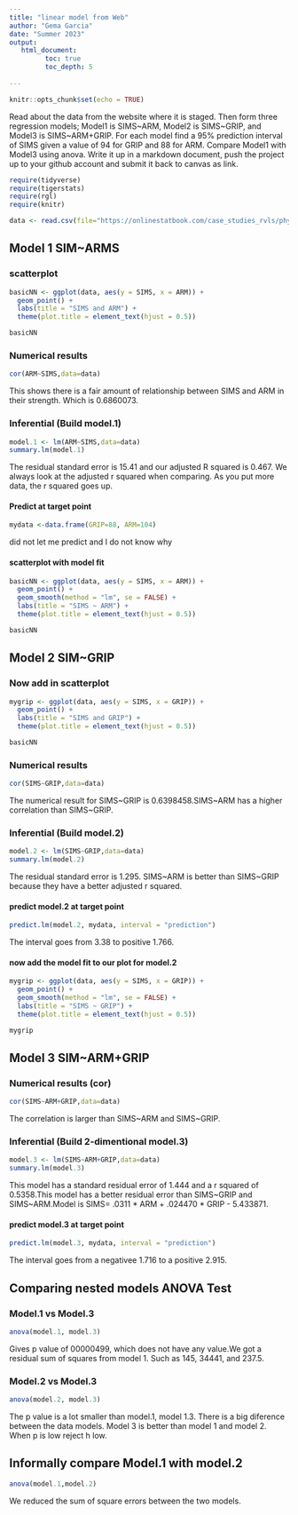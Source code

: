 ```yaml
---
title: "linear model from Web"
author: "Gema Garcia"
date: "Summer 2023"
output:
   html_document:
         toc: true
         toc_depth: 5
        
---
```


```r
knitr::opts_chunk$set(echo = TRUE)
```

Read about the data from the website where it is staged.  Then form three regression models; Model1 is SIMS~ARM, Model2 is SIMS~GRIP, and Model3 is SIMS~ARM+GRIP. For each model find a 95% prediction interval of SIMS given a value of 94  for GRIP and 88 for ARM. Compare Model1 with Model3 using anova. Write it up in a markdown document, push the project up to your github account and submit it back to canvas as link. 

 


```r
require(tidyverse)
require(tigerstats)
require(rgl)
require(knitr)

```

```r
data <- read.csv(file="https://onlinestatbook.com/case_studies_rvls/physical_strength/data.txt",sep="",header=TRUE)  

```

## Model 1 SIM~ARMS

### scatterplot



```r
basicNN <- ggplot(data, aes(y = SIMS, x = ARM)) +
  geom_point() +
  labs(title = "SIMS and ARM") +
  theme(plot.title = element_text(hjust = 0.5))

basicNN
```






### Numerical results




```r
cor(ARM~SIMS,data=data)
```



This shows there is a fair amount of relationship between SIMS and ARM in their strength. Which is 0.6860073.





### Inferential  (Build model.1)


```r
model.1 <- lm(ARM~SIMS,data=data)
summary.lm(model.1)
```



The residual standard error is 15.41 and our adjusted R squared is 0.467. We always look at the adjusted r squared when comparing. As you put more data, the r squared goes up.




#### Predict at target point


```r
mydata <-data.frame(GRIP=88, ARM=104)
```



did not let me predict and I do not know why





#### scatterplot with model fit




```r
basicNN <- ggplot(data, aes(y = SIMS, x = ARM)) +
  geom_point() +
  geom_smooth(method = "lm", se = FALSE) +
  labs(title = "SIMS ~ ARM") +
  theme(plot.title = element_text(hjust = 0.5))

basicNN

```



  

## Model 2 SIM~GRIP

### Now add in scatterplot



```r
mygrip <- ggplot(data, aes(y = SIMS, x = GRIP)) +
  geom_point() +
  labs(title = "SIMS and GRIP") +
  theme(plot.title = element_text(hjust = 0.5))

basicNN
```







### Numerical results 



```r
cor(SIMS~GRIP,data=data)
```


The numerical result for SIMS~GRIP is 0.6398458.SIMS~ARM has a higher correlation than SIMS~GRIP.



### Inferential  (Build model.2)


```r
model.2 <- lm(SIMS~GRIP,data=data)
summary.lm(model.2)
```



The residual standard error is 1.295. SIMS~ARM is better than SIMS~GRIP because they have a better adjusted r squared.


  

#### predict model.2 at target point


```r
predict.lm(model.2, mydata, interval = "prediction")
```


The interval goes from 3.38 to positive 1.766.




#### now add the model fit to our plot for model.2




```r
mygrip <- ggplot(data, aes(y = SIMS, x = GRIP)) +
  geom_point() +
  geom_smooth(method = "lm", se = FALSE) +
  labs(title = "SIMS ~ GRIP") +
  theme(plot.title = element_text(hjust = 0.5))

mygrip

```
  


## Model 3 SIM~ARM+GRIP

### Numerical results (cor)


```r
cor(SIMS~ARM+GRIP,data=data)
```


The correlation is larger than SIMS~ARM and SIMS~GRIP.



  
### Inferential  (Build 2-dimentional model.3)



```r
model.3 <- lm(SIMS~ARM+GRIP,data=data)
summary.lm(model.3)
```



This model has a standard residual error of 1.444 and a r squared of 0.5358.This model has a better residual error than SIMS~GRIP and SIMS~ARM.Model is SIMS= .0311 * ARM + .024470 * GRIP - 5.433871.




#### predict model.3 at target point


```r
predict.lm(model.3, mydata, interval = "prediction")
```


The interval goes from a negativee 1.716 to a positive 2.915.
  
  

## Comparing nested models ANOVA Test

### Model.1 vs Model.3



```r
anova(model.1, model.3)
```


Gives p value of 00000499, which does not have any value.We got a residual sum of squares from model 1. Such as 145, 34441, and 237.5.








### Model.2 vs Model.3


```r
anova(model.2, model.3)
```



The p value is a lot smaller than model.1, model 1.3. There is a big diference between the data models. Model 3 is better than model 1 and model 2. When p is low reject h low.



## Informally compare Model.1 with model.2


```r
anova(model.1,model.2)
```


We reduced the sum of square errors between the two models.



